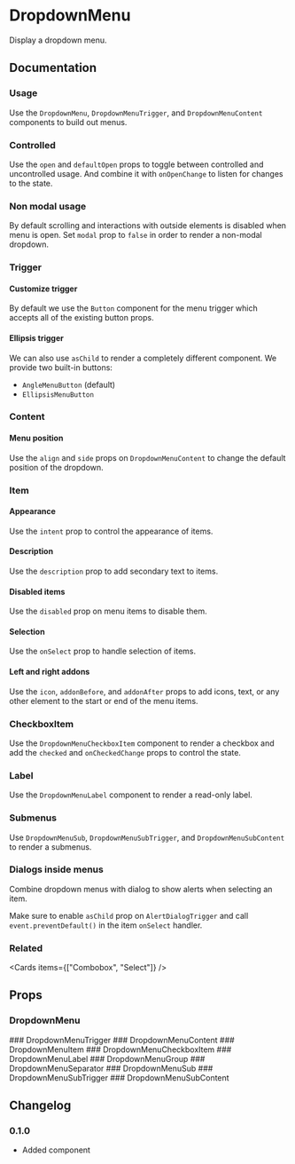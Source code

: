 
# DropdownMenu

Display a dropdown menu.

## Documentation

### Usage

Use the `DropdownMenu`, `DropdownMenuTrigger`, and `DropdownMenuContent` components to build out menus.

<Demo component="dropdown-menu/usage" />

### Controlled

Use the `open` and `defaultOpen` props to toggle between controlled and uncontrolled usage. And combine it with `onOpenChange` to listen for changes to the state.

<Demo component="dropdown-menu/controlled-usage" meta="{16,24-25}" />

### Non modal usage

By default scrolling and interactions with outside elements is disabled when menu is open. Set `modal` prop to `false` in order to render a non-modal dropdown.

<Demo component="dropdown-menu/modal-usage" meta="/modal={false}/" />

### Trigger

#### Customize trigger

By default we use the `Button` component for the menu trigger which accepts all of the existing button props.

<Demo component="dropdown-menu/trigger-usage" meta="{15-17}" />

#### Ellipsis trigger

We can also use `asChild` to render a completely different component. We provide two built-in buttons:

- `AngleMenuButton` (default)
- `EllipsisMenuButton`

<Demo component="dropdown-menu/ellipsis-trigger-usage" meta="{15-17}" />

### Content

#### Menu position

Use the `align` and `side` props on `DropdownMenuContent` to change the default position of the dropdown.

<Demo
  component="dropdown-menu/position-usage"
  meta="/align={align}/ /side={side}/"
/>

### Item

#### Appearance

Use the `intent` prop to control the appearance of items.

<Demo meta='/intent="danger"/' component="dropdown-menu/appearance-usage" />

#### Description

Use the `description` prop to add secondary text to items.

<Demo meta="/description/" component="dropdown-menu/description-usage" />

#### Disabled items

Use the `disabled` prop on menu items to disable them.

<Demo meta="/disabled/" component="dropdown-menu/disabled-usage" />

#### Selection

Use the `onSelect` prop to handle selection of items.

<Demo component="dropdown-menu/select-usage" meta="{26,33}" />

#### Left and right addons

Use the `icon`, `addonBefore`, and `addonAfter` props to add icons, text, or any other element to the start or end of the menu items.

<Demo meta="{20-24,25,32-36,37}" component="dropdown-menu/addon-usage" />

### CheckboxItem

Use the `DropdownMenuCheckboxItem` component to render a checkbox and add the `checked` and `onCheckedChange` props to control the state.

<Demo component="dropdown-menu/checkbox-usage" />

### Label

Use the `DropdownMenuLabel` component to render a read-only label.

<Demo meta="{5,17}" component="dropdown-menu/usage" />

### Submenus

Use `DropdownMenuSub`, `DropdownMenuSubTrigger`, and `DropdownMenuSubContent` to render a submenus.

<Demo meta="{7-9,20-27}" component="dropdown-menu/nested-usage" />

### Dialogs inside menus

Combine dropdown menus with dialog to show alerts when selecting an item.

Make sure to enable `asChild` prop on `AlertDialogTrigger` and call `event.preventDefault()` in the item `onSelect` handler.

<Demo component="dropdown-menu/alert-dialog-usage" meta="{25,29}" />

### Related

<Cards items={["Combobox", "Select"]} />

## Props

### DropdownMenu

<PropsTable component="DropdownMenu" />
### DropdownMenuTrigger
<PropsTable component="DropdownMenuTrigger" />
### DropdownMenuContent
<PropsTable component="DropdownMenuContent" />
### DropdownMenuItem
<PropsTable component="DropdownMenuItem" />
### DropdownMenuCheckboxItem
<PropsTable component="DropdownMenuCheckboxItem" />
### DropdownMenuLabel
<PropsTable component="DropdownMenuLabel" />
### DropdownMenuGroup
<PropsTable component="DropdownMenuGroup" />
### DropdownMenuSeparator
<PropsTable component="DropdownMenuSeparator" />
### DropdownMenuSub
<PropsTable component="DropdownMenuSub" />
### DropdownMenuSubTrigger
<PropsTable component="DropdownMenuSubTrigger" />
### DropdownMenuSubContent
<PropsTable component="DropdownMenuSubContent" />

## Changelog

### 0.1.0

- Added component
